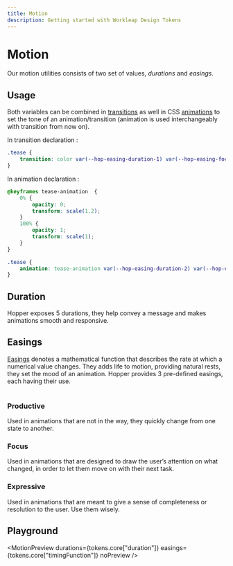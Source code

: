 ```yaml
---
title: Motion
description: Getting started with Workleap Design Tokens
---
```



# Motion

Our motion utilities consists of two set of values, *durations* and *easings*.

## Usage

Both variables can be combined in [transitions](https://developer.mozilla.org/en-US/docs/Web/CSS/CSS_Transitions/Using_CSS_transitions) as well in CSS [animations](https://developer.mozilla.org/en-US/docs/Web/CSS/CSS_Animations/Using_CSS_animations) to set the tone of an animation/transition (animation is used interchangeably with transition from now on).

In transition declaration :

```css
.tease {
    transition: color var(--hop-easing-duration-1) var(--hop-easing-focus);
}
```

In animation declaration :

```css
@keyframes tease-animation  {
    0% {
        opacity: 0;
        transform: scale(1.2);
    }
    100% {
        opacity: 1;
        transform: scale(1);
    }
}

.tease {
    animation: tease-animation var(--hop-easing-duration-2) var(--hop-easing-productive);
}
```

## Duration

Hopper exposes 5 durations, they help convey a message and makes animations smooth and responsive.

<Table category={"duration"} data={tokens.core["duration"]} noPreview />

## Easings

[Easings](https://developer.mozilla.org/en-US/docs/Web/CSS/easing-function) denotes a mathematical function that describes the rate at which a numerical value changes. They adds life to motion, providing natural rests, they set the mood of an animation. Hopper provides 3 pre-defined easings, each having their use.

<Table category={"timingFunction"} data={tokens.core["timingFunction"]} noPreview />

### Productive

Used in animations that are not in the way, they quickly change from one state to another.

### Focus

Used in animations that are designed to draw the user’s attention on what changed, in order to let them move on with their next task.

### Expressive

Used in animations that are meant to give a sense of completeness or resolution to the user. Use them wisely.

## Playground

<MotionPreview durations={tokens.core["duration"]} easings={tokens.core["timingFunction"]} noPreview />
